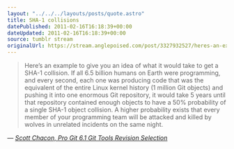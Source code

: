 ```yaml
---
layout: "../../../layouts/posts/quote.astro"
title: SHA-1 collisions
datePublished: 2011-02-16T16:18:39+00:00
dateUpdated: 2011-02-16T16:18:39+00:00
source: tumblr stream
originalUrl: https://stream.anglepoised.com/post/3327932527/heres-an-example-to-give-you-an-idea-of-what-it
---
```


> Here’s an example to give you an idea of what it would take to get a SHA-1 collision. If all 6.5 billion humans on Earth were programming, and every second, each one was producing code that was the equivalent of the entire Linux kernel history (1 million Git objects) and pushing it into one enormous Git repository, it would take 5 years until that repository contained enough objects to have a 50% probability of a single SHA-1 object collision. A higher probability exists that every member of your programming team will be attacked and killed by wolves in unrelated incidents on the same night.

— <cite>[Scott Chacon, _Pro Git 6.1 Git Tools Revision Selection_](https://git-scm.com/book/en/v2/Git-Tools-Revision-Selection)</cite>
